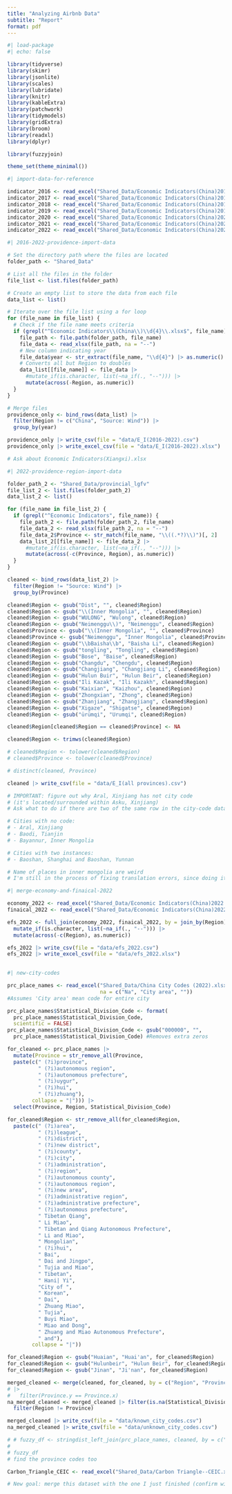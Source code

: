 ```yaml
---
title: "Analyzing Airbnb Data"
subtitle: "Report"
format: pdf
---
```


```r
#| load-package
#| echo: false

library(tidyverse) 
library(skimr) 
library(jsonlite) 
library(scales) 
library(lubridate) 
library(knitr) 
library(kableExtra) 
library(patchwork) 
library(tidymodels) 
library(gridExtra) 
library(broom)
library(readxl)
library(dplyr)

library(fuzzyjoin)

theme_set(theme_minimal())
```

```r
#| import-data-for-reference

indicator_2016 <- read_excel("Shared_Data/Economic Indicators(China)2016.xlsx")
indicator_2017 <- read_excel("Shared_Data/Economic Indicators(China)2017.xlsx")
indicator_2018 <- read_excel("Shared_Data/Economic Indicators(China)2018.xlsx")
indicator_2019 <- read_excel("Shared_Data/Economic Indicators(China)2019.xlsx")
indicator_2020 <- read_excel("Shared_Data/Economic Indicators(China)2020.xlsx")
indicator_2021 <- read_excel("Shared_Data/Economic Indicators(China)2021.xlsx")
indicator_2022 <- read_excel("Shared_Data/Economic Indicators(China)2022.xlsx")

```

```r
#| 2016-2022-providence-import-data

# Set the directory path where the files are located
folder_path <- "Shared_Data"

# List all the files in the folder
file_list <- list.files(folder_path)

# Create an empty list to store the data from each file
data_list <- list()

# Iterate over the file list using a for loop
for (file_name in file_list) {
  # Check if the file name meets criteria
  if (grepl("^Economic Indicators\\(China\\)\\d{4}\\.xlsx$", file_name) | grepl("^Economic Indicators\\(China\\)\\.xlsx$", file_name)) {
    file_path <- file.path(folder_path, file_name)
    file_data <- read_xlsx(file_path, na = "--")
    # New column indicating year
    file_data$year <- str_extract(file_name, "\\d{4}") |> as.numeric()
    # Converts all but Region to doubles
    data_list[[file_name]] <- file_data |>
      #mutate_if(is.character, list(~na_if(., "--"))) |>
      mutate(across(-Region, as.numeric))
  }
}

# Merge files
providence_only <- bind_rows(data_list) |> 
  filter(Region != c("China", "Source: Wind")) |>
  group_by(year)

providence_only |> write_csv(file = "data/E_I(2016-2022).csv")
providence_only |> write_excel_csv(file = "data/E_I(2016-2022).xlsx")

# Ask about Economic Indicators(Xiangxi).xlsx

```

```r
#| 2022-providence-region-import-data

folder_path_2 <- "Shared_Data/provincial_lgfv"
file_list_2 <- list.files(folder_path_2)
data_list_2 <- list()

for (file_name in file_list_2) {
  if (grepl("^Economic Indicators", file_name)) {
    file_path_2 <- file.path(folder_path_2, file_name)
    file_data_2 <- read_xlsx(file_path_2, na = "--")
    file_data_2$Province <- str_match(file_name, "\\((.*?)\\)")[, 2]
    data_list_2[[file_name]] <- file_data_2 |>
      #mutate_if(is.character, list(~na_if(., "--"))) |>
      mutate(across(-c(Province, Region), as.numeric))
  }
}

cleaned <- bind_rows(data_list_2) |>
  filter(Region != "Source: Wind") |>
  group_by(Province)

cleaned$Region <- gsub("Dist", "", cleaned$Region)
cleaned$Region <- gsub("\\(Inner Mongolia", "", cleaned$Region)
cleaned$Region <- gsub("WULONG", "Wulong", cleaned$Region)
cleaned$Region <- gsub("Neimenggu\\)", "Neimenggu", cleaned$Region)
cleaned$Province <- gsub("\\(Inner Mongolia", "", cleaned$Province)
cleaned$Province <- gsub("Neimenggu", "Inner Mongolia", cleaned$Province)
cleaned$Region <- gsub("\\bBaisha\\b", "Baisha Li", cleaned$Region)
cleaned$Region <- gsub("tongling", "Tongling", cleaned$Region)
cleaned$Region <- gsub("Bose", "Baise", cleaned$Region)
cleaned$Region <- gsub("Changdu", "Chengdu", cleaned$Region)
cleaned$Region <- gsub("Changjiang", "Changjiang Li", cleaned$Region)
cleaned$Region <- gsub("Hulun Buir", "Hulun Beir", cleaned$Region)
cleaned$Region <- gsub("Ili Kazak", "Ili Kazakh", cleaned$Region)
cleaned$Region <- gsub("Kaixian", "Kaizhou", cleaned$Region)
cleaned$Region <- gsub("Zhongxian", "Zhong", cleaned$Region)
cleaned$Region <- gsub("Zhanjiang", "Zhangjiang", cleaned$Region)
cleaned$Region <- gsub("Xigaze", "Shigatse", cleaned$Region)
cleaned$Region <- gsub("ürümqi", "Urumqi", cleaned$Region)

cleaned$Region[cleaned$Region == cleaned$Province] <- NA

cleaned$Region <- trimws(cleaned$Region)

# cleaned$Region <- tolower(cleaned$Region)
# cleaned$Province <- tolower(cleaned$Province)

# distinct(cleaned, Province)

cleaned |> write_csv(file = "data/E_I(all provinces).csv")

# IMPORTANT: figure out why Aral, Xinjiang has not city code 
# (it's located/surrounded within Asku, Xinjiang)
# Ask what to do if there are two of the same row in the city-code data (Banan, Chongqing)

# Cities with no code:
# - Aral, Xinjiang
# - Baodi, Tianjin
# - Bayannur, Inner Mongolia

# Cities with two instances:
# - Baoshan, Shanghai and Baoshan, Yunnan

# Name of places in inner mongolia are weird
# I'm still in the process of fixing translation errors, since doing it in mass lead to some.

```

```r
#| merge-economy-and-finaical-2022

economy_2022 <- read_excel("Shared_Data/Economic Indicators(China)2022.xlsx", sheet = 2)
finaical_2022 <- read_excel("Shared_Data/Economic Indicators(China)2022.xlsx", sheet = 3)

efs_2022 <- full_join(economy_2022, finaical_2022, by = join_by(Region)) |>
  mutate_if(is.character, list(~na_if(., "--"))) |>
  mutate(across(-c(Region), as.numeric))

efs_2022 |> write_csv(file = "data/efs_2022.csv")
efs_2022 |> write_excel_csv(file = "data/efs_2022.xlsx")
  
```

```r
#| new-city-codes

prc_place_names <- read_excel("Shared_Data/China City Codes (2022).xlsx", 
                              na = c("Na", "City area", "")) 
#Assumes 'City area' mean code for entire city

prc_place_names$Statistical_Division_Code <- format(
  prc_place_names$Statistical_Division_Code, 
  scientific = FALSE)
prc_place_names$Statistical_Division_Code <- gsub("000000", "", 
  prc_place_names$Statistical_Division_Code) #Removes extra zeros

for_cleaned <- prc_place_names |> 
  mutate(Province = str_remove_all(Province,
  paste(c(" (?i)province",
          " (?i)autonomous region",
          " (?i)autonomous prefecture",
          " (?i)uygur",
          " (?i)hui",
          " (?i)zhuang"),
        collapse = "|"))) |>
  select(Province, Region, Statistical_Division_Code)

for_cleaned$Region <- str_remove_all(for_cleaned$Region,
  paste(c(" (?i)area",
          " (?i)league",
          " (?i)district",
          " (?i)new district",
          " (?i)county", 
          " (?i)city", 
          " (?i)administration",
          " (?i)region",
          " (?i)autonomous county",
          " (?i)autonomous region",
          " (?i)new area",
          " (?i)administrative region",
          " (?i)administrative prefecture",
          " (?i)autonomous prefecture",
          " Tibetan Qiang",
          " Li Miao",
          " Tibetan and Qiang Autonomous Prefecture",
          " Li and Miao",
          " Mongolian",
          " (?i)hui",
          " Bai",
          " Dai and Jingpo",
          " Tujia and Miao",
          " Tibetan",
          " Hani| Yi",
          "City of ",
          " Korean",
          " Dai",
          " Zhuang Miao",
          " Tujia",
          " Buyi Miao",
          " Miao and Dong",
          " Zhuang and Miao Autonomous Prefecture",
          " and"),
        collapse = "|"))

for_cleaned$Region <- gsub("Huaian", "Huai'an", for_cleaned$Region)
for_cleaned$Region <- gsub("Hulunbeir", "Hulun Beir", for_cleaned$Region)
for_cleaned$Region <- gsub("Jinan", "Ji'nan", for_cleaned$Region)

merged_cleaned <- merge(cleaned, for_cleaned, by = c("Region", "Province"), all.x = TRUE) 
# |> 
#   filter(Province.y == Province.x)
na_merged_cleaned <- merged_cleaned |> filter(is.na(Statistical_Division_Code)) |>
  filter(Region != Province)

merged_cleaned |> write_csv(file = "data/known_city_codes.csv")
na_merged_cleaned |> write_csv(file = "data/unknown_city_codes.csv")

# # fuzzy_df <- stringdist_left_join(prc_place_names, cleaned, by = c("Region", "Province"), method = "jw", max_dist = 0.3)
# 
# fuzzy_df
# find the province codes too
```

```r

Carbon_Triangle_CEIC <- read_excel("Shared_Data/Carbon Triangle--CEIC.xlsx")

# New goal: merge this dataset with the one I just finished (confirm with professor that this is the one he want me to use to merge of if there is a newer version, same goes for the data I just merged)

```

